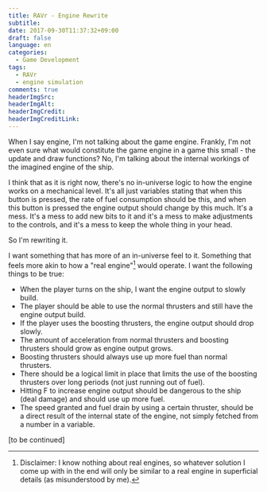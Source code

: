 ```yaml
---
title: RAVr - Engine Rewrite
subtitle:
date: 2017-09-30T11:37:32+09:00
draft: false
language: en
categories:
  - Game Development
tags:
  - RAVr
  - engine simulation
comments: true
headerImgSrc:
headerImgAlt:
headerImgCredit:
headerImgCreditLink:
---
```


When I say engine, I'm not talking about the game engine. Frankly, I'm not even sure what would constitute the game engine in a game this small - the update and draw functions? No, I'm talking about the internal workings of the imagined engine of the ship.

I think that as it is right now, there's no in-universe logic to how the engine works on a mechanical level. It's all just variables stating that when this button is pressed, the rate of fuel consumption should be this, and when this button is pressed the engine output should change by this much. It's a mess. It's a mess to add new bits to it and it's a mess to make adjustments to the controls, and it's a mess to keep the whole thing in your head.

So I'm rewriting it.

I want something that has more of an in-universe feel to it. Something that feels more akin to how a "real engine"[^1] would operate. I want the following things to be true:

- When the player turns on the ship, I want the engine output to slowly build.
- The player should be able to use the normal thrusters and still have the engine output build.
- If the player uses the boosting thrusters, the engine output should drop slowly.
- The amount of acceleration from normal thrusters and boosting thrusters should grow as engine output grows.
- Boosting thrusters should always use up more fuel than normal thrusters.
- There should be a logical limit in place that limits the use of the boosting thrusters over long periods (not just running out of fuel).
- Hitting F to increase engine output should be dangerous to the ship (deal damage) and should use up more fuel.
- The speed granted and fuel drain by using a certain thruster, should be a direct result of the internal state of the engine, not simply fetched from a number in a variable.

[to be continued]

[^1]: Disclaimer: I know nothing about real engines, so whatever solution I come up with in the end will only be similar to a real engine in superficial details (as misunderstood by me).
